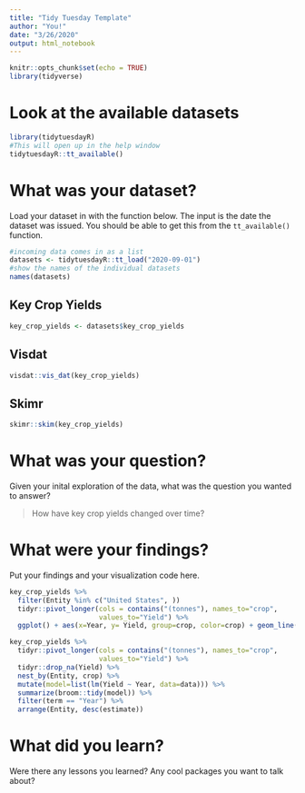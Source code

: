 ```yaml
---
title: "Tidy Tuesday Template"
author: "You!"
date: "3/26/2020"
output: html_notebook
---
```


```r
knitr::opts_chunk$set(echo = TRUE)
library(tidyverse)
```

# Look at the available datasets

```r
library(tidytuesdayR)
#This will open up in the help window
tidytuesdayR::tt_available()
```

# What was your dataset?

Load your dataset in with the function below. The input is the date the dataset was issued. You should be able to get this from the `tt_available()` function.

```r
#incoming data comes in as a list
datasets <- tidytuesdayR::tt_load("2020-09-01")
#show the names of the individual datasets
names(datasets)
```

## Key Crop Yields

```r
key_crop_yields <- datasets$key_crop_yields
```


## Visdat

```r
visdat::vis_dat(key_crop_yields)

```

## Skimr

```r
skimr::skim(key_crop_yields)

```


# What was your question?

Given your inital exploration of the data, what was the question you wanted to answer?

> How have key crop yields changed over time?

# What were your findings?

Put your findings and your visualization code here.

```r
key_crop_yields %>%
  filter(Entity %in% c("United States", ))
  tidyr::pivot_longer(cols = contains("(tonnes"), names_to="crop",
                      values_to="Yield") %>%
  ggplot() + aes(x=Year, y= Yield, group=crop, color=crop) + geom_line() + facet_wrap(~Entity)
```

```r
key_crop_yields %>%
  tidyr::pivot_longer(cols = contains("(tonnes"), names_to="crop",
                      values_to="Yield") %>%
  tidyr::drop_na(Yield) %>%
  nest_by(Entity, crop) %>%
  mutate(model=list(lm(Yield ~ Year, data=data))) %>%
  summarize(broom::tidy(model)) %>%
  filter(term == "Year") %>%
  arrange(Entity, desc(estimate))

```


# What did you learn?

Were there any lessons you learned? Any cool packages you want to talk about?
